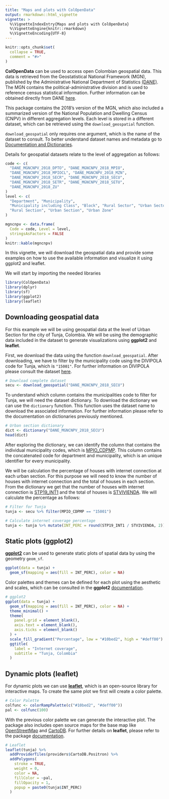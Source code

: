```yaml
---
title: "Maps and plots with ColOpenData"
output: rmarkdown::html_vignette
vignette: >
  %\VignetteIndexEntry{Maps and plots with ColOpenData}
  %\VignetteEngine{knitr::rmarkdown}
  %\VignetteEncoding{UTF-8}
---
```


```r
knitr::opts_chunk$set(
  collapse = TRUE,
  comment = "#>"
)
```

**ColOpenData** can be used to access open Colombian geospatial data. This data is retrieved from the Geostatistical National Framework (MGN), published by the Administrative National Department of Statistics [(DANE)](https://www.dane.gov.co/index.php/en/). The MGN contains the political-administrative division and is used to reference census statistical information. Further information can be obtained directly from DANE [here](https://www.dane.gov.co/index.php/actualidad-dane/5454-el-dane-actualizo-el-marco-geoestadistico-nacional-a-2018).

This package contains the 2018's version of the MGN, which also included a summarized version of the National Population and Dwelling Census (CNPV) in different aggregation levels. Each level is stored in a different dataset, which can be retrieved using the `download_geospatial` function.

`download_geospatial` only requires one argument, which is the name of the dataset to consult. To better understand dataset names and metadata go to [Documentation and Dictionaries](https://epiverse-trace.github.io/ColOpenData/articles/documentation_and_dictionaries.html).

Details for geospatial datasets relate to the level of aggregation as follows:

```r
code <- c(
  "DANE_MGNCNPV_2018_DPTO", "DANE_MGNCNPV_2018_MPIO",
  "DANE_MGNCNPV_2018_MPIOCL", "DANE_MGNCNPV_2018_MZN",
  "DANE_MGNCNPV_2018_SECR", "DANE_MGNCNPV_2018_SECU",
  "DANE_MGNCNPV_2018_SETR", "DANE_MGNCNPV_2018_SETU",
  "DANE_MGNCNPV_2018_ZU"
)
level <- c(
  "Department", "Municipality",
  "Municipality including Class", "Block", "Rural Sector", "Urban Sector",
  "Rural Section", "Urban Section", "Urban Zone"
)

mgncnpv <- data.frame(
  Code = code, Level = level,
  stringsAsFactors = FALSE
)
knitr::kable(mgncnpv)
```

In this vignette, we will download the geospatial data and provide some examples on how to use the available information and visualize it using ggplot2 and leaflet.

We will start by importing the needed libraries

```r
library(ColOpenData)
library(dplyr)
library(sf)
library(ggplot2)
library(leaflet)
```

## Downloading geospatial data

For this example we will be using geospatial data at the level of Urban Section for the city of Tunja, Colombia. We will be using the demographic data included in the dataset to generate visualizations using **ggplot2** and **leaflet**.

First, we download the data using the function `download_geospatial`. After downloading, we have to filter by the municipality code using the DIVIPOLA code for Tunja, which is `"15001"`. For further information on DIVIPOLA please consult the dataset [here](https://www.datos.gov.co/widgets/gdxc-w37w).

```r
# Download complete dataset
secu <- download_geospatial("DANE_MGNCNPV_2018_SECU")
```

To understand which column contains the municipalities code to filter for Tunja, we will need the dataset dictionary. To download the dictionary we can use the `dictionary` function. This function uses the dataset name to download the associated information. For further information please refer to the documentation on dictionaries previously mentioned.

```r
# Urban section dictionary
dict <- dictionary("DANE_MGNCNPV_2018_SECU")
head(dict)
```

After exploring the dictionary, we can identify the column that contains the individual municipality codes, which is [MPIO_CDPMP]{.underline}. This column contains the concatenated code for department and municipality, which is an unique identifier for every municipality.

We will be calculation the percentage of houses with internet connection at each urban section. For this purpose we will need to know the number of houses with internet connection and the total of houses in each section. From the dictionary we get that the number of houses with internet connection is [STP19_INT1]{.underline} and the total of houses is [STVIVIENDA]{.underline}. We will calculate the percentage as follows:

```r
# Filter for Tunja
tunja <- secu %>% filter(MPIO_CDPMP == "15001")

# Calculate internet coverage percentage
tunja <- tunja %>% mutate(INT_PERC = round(STP19_INT1 / STVIVIENDA, 2))
```

## Static plots (ggplot2)

[**ggplot2**](https://ggplot2.tidyverse.org/) can be used to generate static plots of spatial data by using the geometry `geom_sf`.

```r
ggplot(data = tunja) +
  geom_sf(mapping = aes(fill = INT_PERC), color = NA)
```


Color palettes and themes can be defined for each plot using the aesthetic and scales, which can be consulted in the **ggplot2** [documentation](https://ggplot2.tidyverse.org/reference/index.html#scales).

```r
# ggplot2
ggplot(data = tunja) +
  geom_sf(mapping = aes(fill = INT_PERC), color = NA) +
  theme_minimal() +
  theme(
    panel.grid = element_blank(),
    axis.text = element_blank(),
    axis.ticks = element_blank()
  ) +
  scale_fill_gradient("Percentage", low = "#10bed2", high = "#deff00") +
  ggtitle(
    label = "Internet coverage",
    subtitle = "Tunja, Colombia"
  )
```

## Dynamic plots (leaflet)

For dynamic plots we can use [**leaflet**](https://rstudio.github.io/leaflet/), which is an open-source library for interactive maps. To create the same plot we first will create a color palette.

```r
# Color Palette
colfunc <- colorRampPalette(c("#10bed2", "#deff00"))
pal <- colfunc(100)
```

With the previous color palette we can generate the interactive plot. The package also includes open source maps for the base map like [OpenStreetMap](https://www.openstreetmap.org/#map=5/4.632/-74.299) and [CartoDB](https://carto.com/basemaps). For further details on **leaflet**, please refer to the package [documentation](https://rstudio.github.io/leaflet/reference/index.html).

```r
# Leaflet
leaflet(tunja) %>%
  addProviderTiles(providers$CartoDB.Positron) %>%
  addPolygons(
    stroke = TRUE,
    weight = 0,
    color = NA,
    fillColor = ~pal,
    fillOpacity = 1,
    popup = paste0(tunja$INT_PERC)
  )
```
